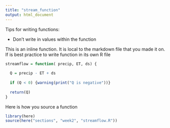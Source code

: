 ```yaml
---
title: "stream_function"
output: html_document
---
```


Tips for writing functions: 

- Don't write in values within the function 


This is an inline function. It is local to the markdown file that you made it on. If is best practice to write function in its own R file 

```r
streamflow = function( precip, ET, ds) {
  
  Q = precip - ET + ds 
 
  if (Q < 0) {warning(print("Q is negative"))}
  
  return(Q)
}
```



Here is how you source a function 
```r
library(here)
source(here("sections", "week2", "streamflow.R"))
```


